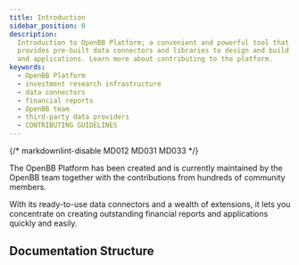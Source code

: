 ```yaml
---
title: Introduction
sidebar_position: 0
description:
  Introduction to OpenBB Platform; a convenient and powerful tool that
  provides pre-built data connectors and libraries to design and build financial reports
  and applications. Learn more about contributing to the platform.
keywords:
  - OpenBB Platform
  - investment research infrastructure
  - data connectors
  - financial reports
  - OpenBB team
  - third-party data providers
  - CONTRIBUTING GUIDELINES
---
```


{/* markdownlint-disable MD012 MD031 MD033 */}


<HeadTitle title="OpenBB Platform Docs" />

The OpenBB Platform has been created and is currently maintained by the OpenBB team together with the contributions from hundreds of community members.

With its ready-to-use data connectors and a wealth of extensions, it lets you concentrate on creating outstanding financial reports and applications quickly and easily.

## Documentation Structure

<ul className="grid grid-cols-1 gap-2 -ml-6">
  <NewReferenceCard
    title="Getting Started"
    description="Short goal-oriented examples to help users achieve specific tasks."
    url="platform/getting_started"
  />
  <NewReferenceCard
    title="User Guides"
    description="In-depth learning-oriented tutorials to help users learn how to work and build with the OpenBB Platform."
    url="platform/user_guides"
  />
  <NewReferenceCard
    title="Developer Guides"
    description="In-depth explanatory articles to help developing with the OpenBB Platform."
    url="platform/developer_guide"
  />
  <NewReferenceCard
    title="Command Reference"
    description="Provides detailed information about the command structure, parameters, outputs, examples, and more for the OpenBB Platform endpoints."
    url="/platform/reference"
  />
  <NewReferenceCard
    title="Data Model Reference"
    description="Provides detailed information about the standard data models used in the OpenBB Platform."
    url="/platform/data_models"
  />
  <NewReferenceCard
    title="FAQs"
    description="Provides answers to frequently asked questions."
    url="/platform/faqs"
  />
  <NewReferenceCard
    title="Licensing"
    description="Provides information about the licensing of the OpenBB Platform."
    url="/platform/licensing"
  />
</ul>
